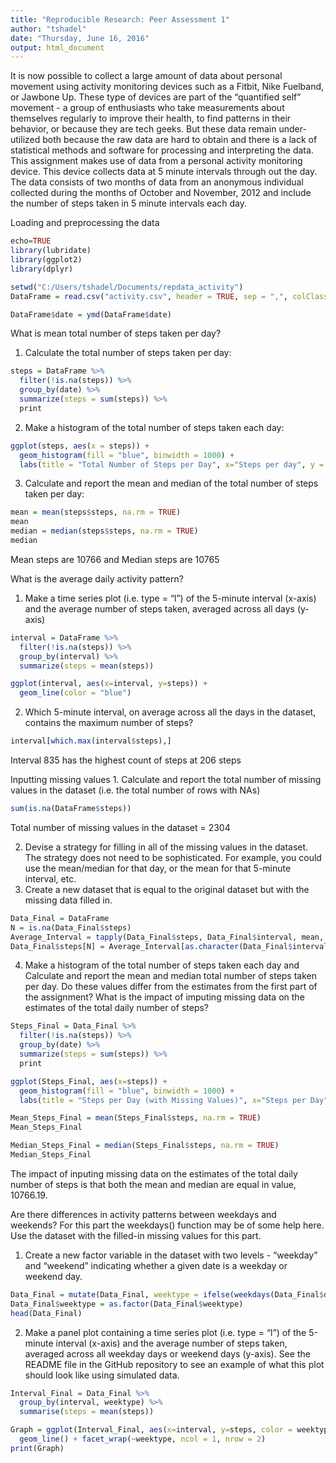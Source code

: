 ---
title: "Reproducible Research: Peer Assessment 1"
author: "tshadel"
date: "Thursday, June 16, 2016"
output: html_document
---

It is now possible to collect a large amount of data about personal movement using activity monitoring devices such as a Fitbit, Nike Fuelband, or Jawbone Up.  These type of devices are part of the "quantified self" movement - a group of enthusiasts who take measurements about themselves regularly to improve their health, to find patterns in their behavior, or because they are tech geeks.  But these data remain under-utilized both because the raw data are hard to obtain and there is a lack of statistical methods and software for processing and interpreting the data.  This assignment makes use of data from a personal activity monitoring device.  This device collects data at 5 minute intervals through out the day.  The data consists of two months of data from an anonymous individual collected during the months of October and November, 2012 and include the number of steps taken in 5 minute intervals each day.

Loading and preprocessing the data
```{r}
echo=TRUE
library(lubridate)
library(ggplot2)
library(dplyr)

setwd("C:/Users/tshadel/Documents/repdata_activity")
DataFrame = read.csv("activity.csv", header = TRUE, sep = ",", colClasses = c("numeric", "character", "integer"))

DataFrame$date = ymd(DataFrame$date)
```

What is mean total number of steps taken per day?

1.  Calculate the total number of steps taken per day:
```{r}
steps = DataFrame %>% 
  filter(!is.na(steps)) %>% 
  group_by(date) %>% 
  summarize(steps = sum(steps)) %>% 
  print
```
2.  Make a histogram of the total number of steps taken each day:
```{r}
ggplot(steps, aes(x = steps)) + 
  geom_histogram(fill = "blue", binwidth = 1000) +
  labs(title = "Total Number of Steps per Day", x="Steps per day", y = "frequency")
```

3.  Calculate and report the mean and median of the total number of steps taken per day:
```{r}
mean = mean(steps$steps, na.rm = TRUE)
mean
median = median(steps$steps, na.rm = TRUE)
median
```
Mean steps are 10766 and Median steps are 10765

What is the average daily activity pattern?

1.  Make a time series plot (i.e. type = "l") of the 5-minute interval (x-axis) and the average number of steps taken, averaged across all days (y-axis)
```{r}
interval = DataFrame %>%
  filter(!is.na(steps)) %>%
  group_by(interval) %>%
  summarize(steps = mean(steps))

ggplot(interval, aes(x=interval, y=steps)) +
  geom_line(color = "blue")
```

2.  Which 5-minute interval, on average across all the days in the dataset, contains the maximum number of steps?
```{r}
interval[which.max(interval$steps),]
```
Interval 835 has the highest count of steps at 206 steps

Inputting missing values
1.  Calculate and report the total number of missing values in the dataset (i.e. the total number of rows with NAs)
```{r}
sum(is.na(DataFrame$steps))
```
Total number of missing values in the dataset = 2304

2.  Devise a strategy for filling in all of the missing values in the dataset. The strategy does not need to be sophisticated. For example, you could use the mean/median for that day, or the mean for that 5-minute interval, etc.
3.  Create a new dataset that is equal to the original dataset but with the missing data filled in.
```{r}
Data_Final = DataFrame
N = is.na(Data_Final$steps)
Average_Interval = tapply(Data_Final$steps, Data_Final$interval, mean, na.rm = TRUE, simplify = TRUE)
Data_Final$steps[N] = Average_Interval[as.character(Data_Final$interval[N])]
```

4.  Make a histogram of the total number of steps taken each day and Calculate and report the mean and median total number of steps taken per day. Do these values differ from the estimates from the first part of the assignment? What is the impact of imputing missing data on the estimates of the total daily number of steps?
```{r}
Steps_Final = Data_Final %>%
  filter(!is.na(steps)) %>%
  group_by(date) %>%
  summarize(steps = sum(steps)) %>%
  print

ggplot(Steps_Final, aes(x=steps)) +
  geom_histogram(fill = "blue", binwidth = 1000) +
  labs(title = "Steps per Day (with Missing Values)", x="Steps per Day", y = "Frequency")

Mean_Steps_Final = mean(Steps_Final$steps, na.rm = TRUE)
Mean_Steps_Final

Median_Steps_Final = median(Steps_Final$steps, na.rm = TRUE)
Median_Steps_Final
```
The impact of inputing missing data on the estimates of the total daily number of steps is that both the mean and median are equal in value, 10766.19.

Are there differences in activity patterns between weekdays and weekends?
For this part the weekdays() function may be of some help here. Use the dataset with the filled-in missing values for this part.

1.  Create a new factor variable in the dataset with two levels - "weekday" and "weekend" indicating whether a given date is a weekday or weekend day.
```{r}
Data_Final = mutate(Data_Final, weektype = ifelse(weekdays(Data_Final$date) == "Saturday" | weekdays(Data_Final$date) == "Sunday", "weekend", "weekday"))
Data_Final$weektype = as.factor(Data_Final$weektype)
head(Data_Final)
```

2.  Make a panel plot containing a time series plot (i.e. type = "l") of the 5-minute interval (x-axis) and the average number of steps taken, averaged across all weekday days or weekend days (y-axis). See the README file in the GitHub repository to see an example of what this plot should look like using simulated data.
```{r}
Interval_Final = Data_Final %>%
  group_by(interval, weektype) %>%
  summarise(steps = mean(steps))

Graph = ggplot(Interval_Final, aes(x=interval, y=steps, color = weektype)) +
  geom_line() + facet_wrap(~weektype, ncol = 1, nrow = 2)
print(Graph)
```